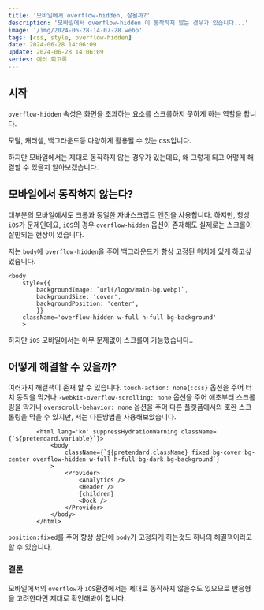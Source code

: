 ```yaml
---
title: '모바일에서 overflow-hidden, 잘될까?'
description: '모바일에서 overflow-hidden 이 동작하지 않는 경우가 있습니다...'
image: '/img/2024-06-28-14-07-28.webp'
tags: [css, style, overflow-hidden]
date: 2024-06-28 14:06:09
update: 2024-06-28 14:06:09
series: 에러 회고록
---
```


## 시작

`overflow-hidden` 속성은 화면을 초과하는 요소를 
스크롤하지 못하게 하는 역할을 합니다.

모달, 캐러셀, 백그라운드등 다양하게 활용될 수 있는 css입니다.

하지만 모바일에서는 제대로 동작하지 않는 경우가 있는데요, 왜 그렇게 되고
어떻게 해결할 수 있을지 알아보겠습니다.

## 모바일에서 동작하지 않는다?

대부분의 모바일에서도 크롬과 동일한 자바스크립트 엔진을 사용합니다.
하지만, 항상 `iOS`가 문제인데요, `iOS`의 경우 `overflow-hidden` 옵션이
존재해도 실제로는 스크롤이 잘만되는 현상이 있습니다.

저는 `body`에 `overflow-hidden`을 주어 백그라운드가 항상 고정된 위치에 있게
하고싶었습니다.

```tsx title="layout.tsx"
<body
    style={{
        backgroundImage: `url(/logo/main-bg.webp)`,
        backgroundSize: 'cover',
        backgroundPosition: 'center',
        }}
    className='overflow-hidden w-full h-full bg-background'
    >
```

하지만 `iOS` 모바일에서는 아무 문제없이 스크롤이 가능했습니다..


## 어떻게 해결할 수 있을까?

여러가지 해결책이 존재 할 수 있습니다.
`touch-action: none{:css}` 옵션을 주어 터치 동작을 막거나
`-webkit-overflow-scrolling: none` 옵션을 주어 애초부터 스크롤링을 막거나
`overscroll-behavior: none` 옵션을 주어 다른 플랫폼에서의 호환 스크롤링을 막을 수 있지만, 저는 다른방법을 사용해보았습니다.

```tsx title="layout.tsx"
        <html lang='ko' suppressHydrationWarning className={`${pretendard.variable}`}>
            <body
                className={`${pretendard.className} fixed bg-cover bg-center overflow-hidden w-full h-full bg-dark bg-background`}
            >
                <Provider>
                    <Analytics />
                    <Header />
                    {children}
                    <Dock />
                </Provider>
            </body>
        </html>
```

`position:fixed`를 주어 항상 상단에 `body`가 고정되게 하는것도 하나의 해결책이라고 할 수 있습니다.

### 결론
모바일에서의 `overflow`가 `iOS`환경에서는 제대로 동작하지 않을수도 있으므로 반응형을 고려한다면 제대로 확인해봐야 합니다.
